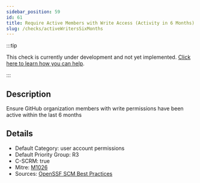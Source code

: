 ```yaml
---
sidebar_position: 59
id: 61
title: Require Active Members with Write Access (Activity in 6 Months)
slug: /checks/activeWritersSixMonths
---
```


<!-- BANNER:START -->
:::tip

This check is currently under development and not yet implemented. [Click here to learn how you can help](/contribute).

:::
<!-- BANNER:END -->

<!-- DESCRIPTION:START -->
## Description
Ensure GitHub organization members with write permissions have been active within the last 6 months
<!-- DESCRIPTION:END -->

<!-- DETAILS:START -->
## Details
- Default Category: user account permissions
- Default Priority Group: R3
- C-SCRM: true
- Mitre: [M1026](https://attack.mitre.org/mitigations/M1026/)
- Sources: [OpenSSF SCM Best Practices](https://best.openssf.org/SCM-BestPractices/github/member/stale_member_found.html)

<!-- DETAILS:END -->
